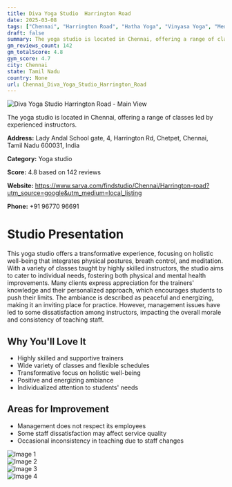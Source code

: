 ```yaml
---
title: Diva Yoga Studio  Harrington Road
date: 2025-03-08
tags: ["Chennai", "Harrington Road", "Hatha Yoga", "Vinyasa Yoga", "Meditation", "welcoming ambiance", "experienced instructors", "Chennai"]  
draft: false
summary: The yoga studio is located in Chennai, offering a range of classes led by experienced instructors.
gm_reviews_count: 142
gm_totalScore: 4.8
gym_score: 4.7
city: Chennai
state: Tamil Nadu
country: None
url: Chennai_Diva_Yoga_Studio_Harrington_Road
---
```


<div className="aspect-[16/9] relative my-8">
  <img 
    src="https://lh5.googleusercontent.com/p/AF1QipNWq_U476FtF45GHB7GyzZFe9iVFQpdWftQPtKf=w1920-h1080-k-no"
    alt="Diva Yoga Studio  Harrington Road - Main View"
    className="object-cover absolute inset-0 w-full h-full rounded-lg"
  />
</div>

The yoga studio is located in Chennai, offering a range of classes led by experienced instructors.

**Address:** Lady Andal School gate, 4, Harrington Rd, Chetpet, Chennai, Tamil Nadu 600031, India

**Category:** Yoga studio

**Score:** 4.8 based on 142 reviews

**Website:** https://www.sarva.com/findstudio/Chennai/Harrington-road?utm_source=google&utm_medium=local_listing

**Phone:** +91 96770 96691

# Studio Presentation

This yoga studio offers a transformative experience, focusing on holistic well-being that integrates physical postures, breath control, and meditation. With a variety of classes taught by highly skilled instructors, the studio aims to cater to individual needs, fostering both physical and mental health improvements. Many clients express appreciation for the trainers' knowledge and their personalized approach, which encourages students to push their limits. The ambiance is described as peaceful and energizing, making it an inviting place for practice. However, management issues have led to some dissatisfaction among instructors, impacting the overall morale and consistency of teaching staff.

## Why You'll Love It

- Highly skilled and supportive trainers
- Wide variety of classes and flexible schedules
- Transformative focus on holistic well-being
- Positive and energizing ambiance
- Individualized attention to students' needs

## Areas for Improvement

- Management does not respect its employees
- Some staff dissatisfaction may affect service quality
- Occasional inconsistency in teaching due to staff changes

<div className="grid grid-cols-1 xl:grid-cols-2 gap-4 my-8">
<div className="aspect-[4/3] relative"><img src="https://lh5.googleusercontent.com/p/AF1QipNEF7Sb_BADu37HVkbSVKuOSYSE6FFDcMVLSmfc=w1920-h1080-k-no" alt="Image 1" className="object-cover absolute inset-0 w-full h-full rounded-lg" /></div>
<div className="aspect-[4/3] relative"><img src="https://lh5.googleusercontent.com/p/AF1QipO1NQGedc8CZyxnrNiD5cz1Pgy5HshGOGLEIWeH=w1920-h1080-k-no" alt="Image 2" className="object-cover absolute inset-0 w-full h-full rounded-lg" /></div>
<div className="aspect-[4/3] relative"><img src="https://lh5.googleusercontent.com/p/AF1QipNQbHZ3jfrgMe61JmvQa5BrvwX6gqCNbwbrw2IX=w1920-h1080-k-no" alt="Image 3" className="object-cover absolute inset-0 w-full h-full rounded-lg" /></div>
<div className="aspect-[4/3] relative"><img src="https://lh5.googleusercontent.com/p/AF1QipMDrL6QA5lHy2m6g9VMyNRHQFVfKnFdpt7e3co8=w1920-h1080-k-no" alt="Image 4" className="object-cover absolute inset-0 w-full h-full rounded-lg" /></div>
</div>